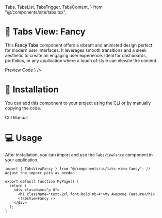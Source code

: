   Tabs,
  TabsList,
  TabsTrigger,
  TabsContent,
} from "@/components/site/tabs.tsx";

<AI dir="left"/>

# 💎 Tabs View: Fancy

This **Fancy Tabs** component offers a vibrant and animated design perfect for modern user interfaces. It leverages smooth transitions and a sleek aesthetic to create an engaging user experience. Ideal for dashboards, portfolios, or any application where a touch of style can elevate the content.

<Tabs defaultValue="preview" className="">
  <TabsList>
    <TabsTrigger value="preview">Preview</TabsTrigger>
    <TabsTrigger value="code">Code</TabsTrigger>
  </TabsList>
  <TabsContent value="preview">
    <ComponentRenderer component={<TabsViewFancy />} />
  </TabsContent>
  <TabsContent value="code">
    <CodeBlock filePath="src/app/docs/tabs-fancy/tabs-view-fancy.tsx" />
  </TabsContent>
</Tabs>

# 🚀 Installation
You can add this component to your project using the CLI or by manually copying the code.

<Tabs defaultValue="cli" className="">
  <TabsList>
    <TabsTrigger value="cli">CLI</TabsTrigger>
    <TabsTrigger value="manual">Manual</TabsTrigger>
  </TabsList>
  <TabsContent value="cli">
    <Cli command={`add tabs-fancy.json`} />
  </TabsContent>

  <TabsContent value="manual">
    <CodeBlock filePath="src/app/docs/tabs-fancy/tabs-view-fancy.tsx" />
  </TabsContent>
</Tabs>



# 💻 Usage

After installation, you can import and use the `TabsViewFancy` component in your application.

```tsx
import { TabsViewFancy } from "@/components/ui/tabs-view-fancy"; // Adjust the import path as needed

export default function MyPage() {
  return (
    <div className="p-8">
      <h1 className="text-2xl font-bold mb-4">My Awesome Feature</h1>
      <TabsViewFancy />
    </div>
  );
}
```